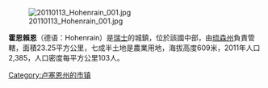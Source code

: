 [[Image:20110113_Hohenrain_001.jpg|right]]

'''霍恩賴恩'''（德语：Hohenrain）是[[瑞士|瑞士]]的城鎮，位於該國中部，由[[琉森州|琉森州]]負責管轄，面積23.25平方公里，七成半土地是農業用地，海拔高度609米，2011年人口2,385，人口密度每平方公里103人。

{{commonscat}}
{{coord|display=title}}
{{normdaten}}
{{DEFAULTSORT:hohenrain}}
{{Switzerland-geo-stub}}
[[Category:卢塞恩州的市镇|Category:卢塞恩州的市镇]]
